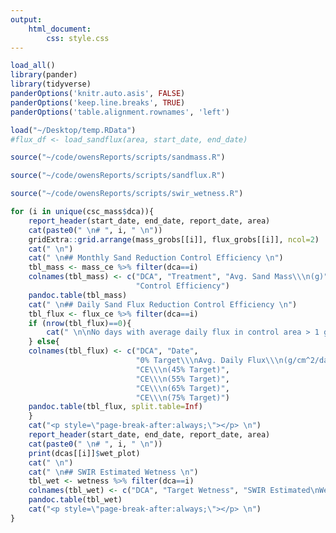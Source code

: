 ```yaml
---
output: 
    html_document:
        css: style.css
---
```


```r
load_all()
library(pander)
library(tidyverse)
panderOptions('knitr.auto.asis', FALSE)
panderOptions('keep.line.breaks', TRUE)
panderOptions('table.alignment.rownames', 'left')
```
```r
load("~/Desktop/temp.RData")
#flux_df <- load_sandflux(area, start_date, end_date)
```

```r
source("~/code/owensReports/scripts/sandmass.R")
```

```r
source("~/code/owensReports/scripts/sandflux.R")
```

```r
source("~/code/owensReports/scripts/swir_wetness.R")
```

```r
for (i in unique(csc_mass$dca)){
    report_header(start_date, end_date, report_date, area)
    cat(paste0(" \n# ", i, " \n"))
    gridExtra::grid.arrange(mass_grobs[[i]], flux_grobs[[i]], ncol=2)
    cat(" \n")
    cat(" \n## Monthly Sand Reduction Control Efficiency \n")
    tbl_mass <- mass_ce %>% filter(dca==i) 
    colnames(tbl_mass) <- c("DCA", "Treatment", "Avg. Sand Mass\\\n(g)", 
                            "Control Efficiency")
    pandoc.table(tbl_mass)
    cat(" \n## Daily Sand Flux Reduction Control Efficiency \n")
    tbl_flux <- flux_ce %>% filter(dca==i) 
    if (nrow(tbl_flux)==0){
        cat(" \n\nNo days with average daily flux in control area > 1 g/cm^2/day.")
    } else{
    colnames(tbl_flux) <- c("DCA", "Date", 
                            "0% Target\\\nAvg. Daily Flux\\\n(g/cm^2/day)", 
                            "CE\\\n(45% Target)",
                            "CE\\\n(55% Target)",
                            "CE\\\n(65% Target)", 
                            "CE\\\n(75% Target)")
    pandoc.table(tbl_flux, split.table=Inf)
    }
    cat("<p style=\"page-break-after:always;\"></p> \n")
    report_header(start_date, end_date, report_date, area)
    cat(paste0(" \n# ", i, " \n"))
    print(dcas[[i]]$wet_plot)
    cat(" \n")
    cat(" \n## SWIR Estimated Wetness \n")
    tbl_wet <- wetness %>% filter(dca==i)
    colnames(tbl_wet) <- c("DCA", "Target Wetness", "SWIR Estimated\nWetness")
    pandoc.table(tbl_wet)
    cat("<p style=\"page-break-after:always;\"></p> \n")
}
```

